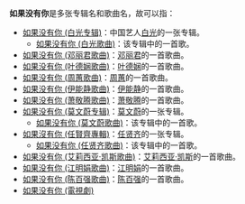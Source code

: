 '''如果没有你'''是多张专辑名和歌曲名，故可以指：
* [[如果没有你_(白光专辑)|如果没有你 (白光专辑)]]：中国艺人[[白光_(影星)|白光]]的一张专辑。
** [[如果没有你_(白光歌曲)|如果没有你 (白光歌曲)]]：该专辑中的一首歌。
* [[如果没有你_(邓丽君歌曲)|如果没有你 (邓丽君歌曲)]]：[[邓丽君|邓丽君]]的一首歌曲。
* [[如果没有你_(叶德娴歌曲)|如果没有你 (叶德娴歌曲)]]：[[叶德娴|叶德娴]]的一首歌曲。
* [[如果没有你_(周蕙歌曲)|如果没有你 (周蕙歌曲)]]：[[周蕙|周蕙]]的一首歌曲。
* [[如果没有你_(伊能静歌曲)|如果没有你 (伊能静歌曲)]]：[[伊能静|伊能静]]的一首歌曲。
* [[如果没有你_(萧敬腾歌曲)|如果没有你 (萧敬腾歌曲)]]：[[萧敬腾|萧敬腾]]的一首歌曲。
* [[如果没有你_(莫文蔚专辑)|如果没有你 (莫文蔚专辑)]]：[[莫文蔚|莫文蔚]]的一张专辑。
** [[如果没有你_(莫文蔚歌曲)|如果没有你 (莫文蔚歌曲)]]：该专辑中的一首歌。
* [[如果沒有你_(任賢齊專輯)|如果沒有你 (任賢齊專輯)]]：[[任贤齐|任贤齐]]的一张专辑。
** [[如果没有你_(任贤齐歌曲)|如果没有你 (任贤齐歌曲)]]：该专辑中的一首歌。
* [[如果没有你_(艾莉西亚·凯斯歌曲)|如果没有你 (艾莉西亚·凯斯歌曲)]]：[[艾莉西亚·凯斯|艾莉西亚·凯斯]]的一首歌曲。
* [[如果没有你_(江明娟歌曲)|如果没有你 (江明娟歌曲)]]：[[江明娟|江明娟]]的一首歌曲。
* [[如果没有你_(陈百强歌曲)|如果没有你 (陈百强歌曲)]]：[[陈百强|陈百强]]的一首歌曲。
* [[如果没有你_(電視劇)|如果没有你 (電視劇)]]
{{disambig|Cat=五字作品消歧义}}